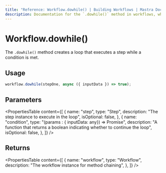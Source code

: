 ```yaml
---
title: "Reference: Workflow.dowhile() | Building Workflows | Mastra Docs"
description: Documentation for the `.dowhile()` method in workflows, which creates a loop that executes a step while a condition is met.
---
```


# Workflow.dowhile()

The `.dowhile()` method creates a loop that executes a step while a condition is met.

## Usage

```typescript
workflow.dowhile(stepOne, async ({ inputData }) => true);
```

## Parameters

<PropertiesTable
  content={[
    {
      name: "step",
      type: "Step",
      description: "The step instance to execute in the loop",
      isOptional: false,
    },
    {
      name: "condition",
      type: "(params : { inputData: any}) => Promise<boolean>",
      description: "A function that returns a boolean indicating whether to continue the loop",
      isOptional: false,
    },
  ]}
/>

## Returns

<PropertiesTable
  content={[
    {
      name: "workflow",
      type: "Workflow",
      description: "The workflow instance for method chaining",
    },
  ]}
/>
